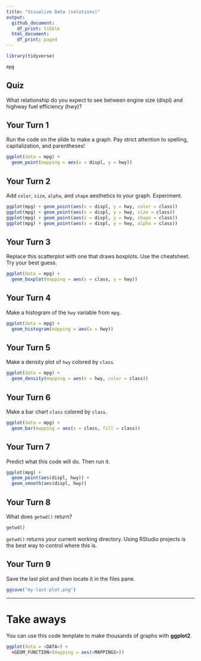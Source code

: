 ```yaml
---
title: "Visualize Data (solutions)"
output:
  github_document: 
    df_print: tibble
  html_document:
    df_print: paged
---
```


<!-- This file by Charlotte Wickham is licensed under a Creative Commons Attribution 4.0 International License, adapted from the orignal work at https://github.com/rstudio/master-the-tidyverse by RStudio. -->

```r
library(tidyverse)
```


```r
mpg
```

## Quiz

What relationship do you expect to see between engine size (displ) and highway fuel efficiency (hwy)?

## Your Turn 1

Run the code on the slide to make a graph. Pay strict attention to spelling, capitalization, and parentheses!

```r
ggplot(data = mpg) +
  geom_point(mapping = aes(x = displ, y = hwy))
```

## Your Turn 2

Add `color`, `size`, `alpha`, and `shape` aesthetics to your graph. Experiment.  

```r
ggplot(mpg) + geom_point(aes(x = displ, y = hwy, color = class))
ggplot(mpg) + geom_point(aes(x = displ, y = hwy, size = class))
ggplot(mpg) + geom_point(aes(x = displ, y = hwy, shape = class))
ggplot(mpg) + geom_point(aes(x = displ, y = hwy, alpha = class))
```

## Your Turn 3

Replace this scatterplot with one that draws boxplots. Use the cheatsheet. Try your best guess.

```r
ggplot(data = mpg) +
  geom_boxplot(mapping = aes(x = class, y = hwy))
```

## Your Turn 4

Make a histogram of the `hwy` variable from `mpg`.

```r
ggplot(data = mpg) +
  geom_histogram(mapping = aes(x = hwy))
```

## Your Turn 5

Make a density plot of `hwy` colored by `class`.

```r
ggplot(data = mpg) +
  geom_density(mapping = aes(x = hwy, color = class))
```

## Your Turn 6

Make a bar chart `class` colored by `class`.

```r
ggplot(data = mpg) +
  geom_bar(mapping = aes(x = class, fill = class))
```

## Your Turn 7

Predict what this code will do. Then run it.

```r
ggplot(mpg) + 
  geom_point(aes(displ, hwy)) +
  geom_smooth(aes(displ, hwy))
```

## Your Turn 8

What does `getwd()` return?

```r
getwd()
```

`getwd()` returns your current working directory.  Using RStudio projects is the best way to control where this is.

## Your Turn 9

Save the last plot and then locate it in the files pane.

```r
ggsave("my-last-plot.png")
```

***

# Take aways

You can use this code template to make thousands of graphs with **ggplot2**.

```r
ggplot(data = <DATA>) +
  <GEOM_FUNCTION>(mapping = aes(<MAPPINGS>))
```
